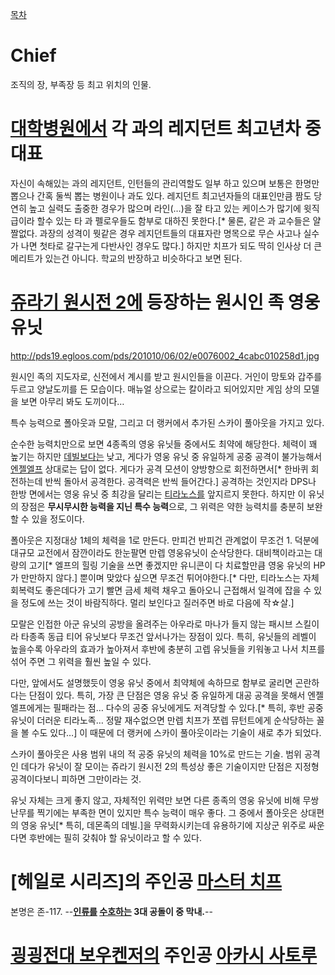 [[목차]]
= Chief =
조직의 장, 부족장 등 최고 위치의 인물.


= [[대학병원]]에서 각 과의 레지던트 최고년차 중 대표 =
자신이 속해있는 과의 레지던트, 인턴들의 관리역할도 일부 하고 있으며 보통은 한명만 뽑으나 간혹 둘씩 뽑는 병원이나 과도 있다. 레지던트 최고년자들의 대표인만큼 짬도 당연히 높고 실력도 출중한 경우가 많으며 라인(…)을 잘 타고 있는 케이스가 많기에 윗직급이라 할수 있는 타 과 펠로우들도 함부로 대하진 못한다.[* 물론, 같은 과 교수들은 얄짤없다. 과장의 성격이 뭣같은 경우 레지던트들의 대표자란 명목으로 무슨 사고나 실수가 나면 첫타로 갈구는게 다반사인 경우도 많다.] 하지만 치프가 되도 딱히 인사상 더 큰 메리트가 있는건 아니다. 학교의 반장하고 비슷하다고 보면 된다.  


= [[쥬라기 원시전 2]]에 등장하는 원시인 족 영웅 유닛 =
http://pds19.egloos.com/pds/201010/06/02/e0076002_4cabc010258d1.jpg

원시인 족의 지도자로, 신전에서 계시를 받고 원시인들을 이끈다. 거인이 망토와 갑주를 두르고 양날도끼를 든 모습이다. 매뉴얼 상으로는 칼이라고 되어있지만 게임 상의 모델을 보면 아무리 봐도 도끼이다…

특수 능력으로 폴아웃과 모랄, 그리고 더 랭커에서 추가된 스카이 풀아웃을 가지고 있다.

순수한 능력치만으로 보면 4종족의 영웅 유닛들 중에서도 최약에 해당한다. 체력이 꽤 높기는 하지만 [[데빌#s-4|데빌]]보다는 낮고, 게다가 영웅 유닛 중 유일하게 공중 공격이 불가능해서 [[엔젤엘프]] 상대로는 답이 없다. 게다가 공격 모션이 양방향으로 회전하면서[* 한바퀴 회전하는데 반씩 돌아서 공격한다. 공격력은 반씩 들어간다.] 공격하는 것인지라 DPS나 한방 면에서는 영웅 유닛 중 최강을 달리는 [[티라노스]]를 앞지르지 못한다. 하지만 이 유닛의 장점은 '''무시무시한 능력을 지닌 특수 능력'''으로, 그 위력은 약한 능력치를 충분히 보완할 수 있을 정도이다.

폴아웃은 지정대상 1체의 체력을 1로 만든다. 만피건 반피건 관계없이 무조건 1. 덕분에 대규모 교전에서 잠깐이라도 한눈팔면 만렙 영웅유닛이 순삭당한다. 대비책이라고는 대량의 고기[* 엘프의 힐링 기술을 쓰면 좋겠지만 유니콘이 다 치료할만큼 영웅 유닛의 HP가 만만하지 않다.] 뿐이며 맞았다 싶으면 무조건 튀어야한다.[* 다만, 티라노스는 자체 회복력도 좋은데다가 고기 빨면 금세 체력 채우고 돌아오니 근접해서 일격에 잡을 수 있을 정도에 쓰는 것이 바람직하다. 멀리 보인다고 질러주면 바로 다음에 작☆살.]

모랄은 인접한 아군 유닛의 공방을 올려주는 아우라로 마나가 들지 않는 패시브 스킬이라 타종족 동급 티어 유닛보다 무조건 앞서나가는 장점이 있다. 특히, 유닛들의 레벨이 높을수록 아우라의 효과가 높아져서 후반에 충분히 고렙 유닛들을 키워놓고 나서 치프를 섞어 주면 그 위력을 훨씬 높일 수 있다.

다만, 앞에서도 설명했듯이 영웅 유닛 중에서 최약체에 속하므로 함부로 굴리면 곤란하다는 단점이 있다. 특히, 가장 큰 단점은 영웅 유닛 중 유일하게 대공 공격을 못해서 엔젤엘프에게는 필패라는 점… 다수의 공중 유닛에게도 저격당할 수 있다.[* 특히, 후반 공중 유닛이 더러운 티라노족… 정말 재수없으면 만렙 치프가 쪼렙 뮤턴트에게 순삭당하는 꼴을 볼 수도 있다…] 이 때문에 더 랭커에 스카이 풀아웃이라는 기술이 새로 추가 되었다.

스카이 풀아웃은 사용 범위 내의 적 공중 유닛의 체력을 10%로 만드는 기술. 범위 공격인 데다가 유닛이 잘 모이는 쥬라기 원시전 2의 특성상 좋은 기술이지만 단점은 지정형 공격이다보니 피하면 그만이라는 것.

유닛 자체는 크게 좋지 않고, 자체적인 위력만 보면 다른 종족의 영웅 유닛에 비해 무쌍난무를 찍기에는 부족한 면이 있지만 특수 능력이 매우 좋다. 그 중에서 폴아웃은 상대편의 영웅 유닛[* 특히, 데몬족의 데빌.]을 무력화시키는데 유용하기에 지상군 위주로 싸운다면 후반에는 필히 갖춰야 할 유닛이라고 할 수 있다.


= [헤일로 시리즈]의 주인공 [[마스터 치프]] =
본명은 존-117. --'''[[고든 프리맨|인류를]] [[아이작 클라크|수호하는]] 3대 공돌이 중 막내.'''--


= [[굉굉전대 보우켄저]]의 주인공 [[아카시 사토루]] =
